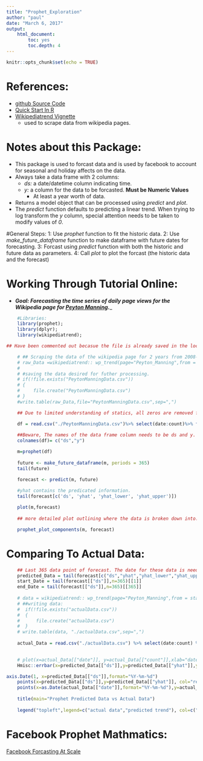 ```yaml
---
title: "Prophet_Exploration"
author: "paul"
date: "March 6, 2017"
output: 
    html_document:
        toc: yes
        toc.depth: 4
---
```


```r
knitr::opts_chunk$set(echo = TRUE)
```

#   References:
*   [github Source Code](https://github.com/facebookincubator/prophet)
*   [Quick Start In R](https://facebookincubator.github.io/prophet/docs/quick_start.html#r-api)
*   [Wikipediatrend Vignette](https://cran.r-project.org/web/packages/wikipediatrend/vignettes/using-wikipediatrend.html)
    +   used to scrape data from wikipedia pages.


#   Notes about this Package:
*   This package is used to forcast data and is used by facebook to account for seasonal and holiday affects on the data. 
*   Always take a data frame with 2 columns: 
    +   _ds:_ a date/datetime column indicating time.
    +   _y:_ a column for the data to be forcasted. __Must be Numeric Values__
        +   At least a year worth of data.
*   Returns a model object that can be processed using _predict_ and _plot_.
*   The _predict_ function defaults to predicting a linear trend. When trying to log transform the _y_ column, special attention needs to be taken to modify values of _0_.


#General Steps:
1:  Use _prophet_ function to fit the historic data. 
2:  Use _make_future_dataframe_ function to make dataframe with future dates for forecasting.
3:  Forcast using _predict_ function with both the historic and future data as parameters. 
4:  Call _plot_ to plot the forcast (the historic data and the forecast)


#   Working Through Tutorial Online: 
*   ___Goal: Forecasting the time series of daily page views for the Wikipedia page for [Peyton Manning](https://en.wikipedia.org/wiki/Peyton_Manning).____

```r
    #Libraries:
    library(prophet);
    library(dplyr);
    library(wikipediatrend);

```


```r
## Have been commented out becasue the file is already saved in the local folder

    # ## Scraping the data of the wikipedia page for 2 years from 2008-01-10 to 2016-01-10.
    # raw_Data =wikipediatrend:: wp_trend(page="Peyton_Manning",from = "2010-01-10", to="2015-01-10")
    # 
    # #saving the data desired for futher processing.
    # if(!file.exists("PeytonManningData.csv"))
    # {
    #     file.create("PeytonManningData.csv")
    # }
    #write.table(raw_Data,file="PeytonManningData.csv",sep=",")
```

```r

    ## Due to limited understanding of statics, all zeros are removed from the data set. 

    df = read.csv("./PeytonManningData.csv")%>% select(date:count)%>% filter(count>0)%>%mutate(count=log(count))
    
    ##Beware, The names of the data frame column needs to be ds and y.
    colnames(df)= c("ds","y")

```

```r
    
    m=prophet(df)
    
    future <- make_future_dataframe(m, periods = 365)
    tail(future)
```


```r

    forecast <- predict(m, future)
    
    #yhat contains the predicated information.
    tail(forecast[c('ds', 'yhat', 'yhat_lower', 'yhat_upper')])

```

```r
    plot(m,forecast)
    
    ## more detailed plot outlining where the data is broken down into: trend, weekly seasonality, and yearly seasonality

    prophet_plot_components(m, forecast)
```





# Comparing To Actual Data:
```r

    ## Last 365 data point of forecast. The date for these data is needed to request the corresponding information from wikipedia
    predicted_Data = tail(forecast[c("ds","yhat","yhat_lower","yhat_upper")],n=365)
    start_Date = tail(forecast[["ds"]],n=365)[[1]]
    end_Date = tail(forecast[["ds"]],n=365)[[365]]
    
    # data = wikipediatrend:: wp_trend(page="Peyton_Manning",from = start_Date, to=end_Date)
    # ##writing data:
    #  if(!file.exists("actualData.csv"))
    #  {
    #      file.create("actualData.csv")
    #  }
    # write.table(data, "./actualData.csv",sep=",")
    
    actual_Data = read.csv("./actualData.csv") %>% select(date:count) %>%filter(count>0)%>%mutate(count=log(count))
    
```
   
```r
    # plot(x=actual_Data[["date"]], y=actual_Data[["count"]],xlab="date",ylab="log of visit count",col="blue",main = "Prophet Trained Forcast vs Actual Data",type="l")
    Hmisc::errbar(x=predicted_Data[["ds"]],y=predicted_Data[["yhat"]],yplus=predicted_Data[["yhat_upper"]],yminus = predicted_Data[["yhat_lower"]],lwd=0.1,pch=NA,errbar.col="gray",xlab="date",ylab="log of visit count",xaxt="n")

axis.Date(1, x=predicted_Data[["ds"]],format="%Y-%m-%d")
    points(x=predicted_Data[["ds"]],y=predicted_Data[["yhat"]], col="red")
    points(x=as.Date(actual_Data[["date"]],format="%Y-%m-%d"),y=actual_Data[["count"]],col="blue")
    
    title(main="Prophet Predicted Data vs Actual Data")
    
    legend("topleft",legend=c("actual data","predicted trend"), col=c("blue","red"),pch=1,cex=0.8)
```
    
# Facebook Prophet Mathmatics:
[Facebook Forcasting At Scale](https://facebookincubator.github.io/prophet/static/prophet_paper_20170113.pdf)